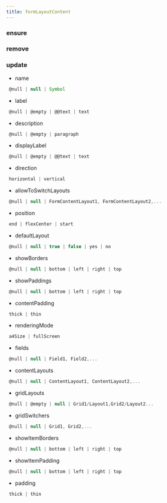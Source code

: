 ```yaml
---
title: formLayoutContent
---
```


### ensure


### remove


### update

- name
```js 
 @null | null | Symbol
```
- label
```js 
 @null | @empty | @@text | text
```
- description
```js 
 @null | @empty | paragraph
```
- displayLabel
```js 
 @null | @empty | @@text | text
```
- direction
```js 
 horizontal | vertical
```
- allowToSwitchLayouts
```js 
 @null | null | FormContentLayout1, FormContentLayout2,...
```
- position
```js 
 end | flexCenter | start
```
- defaultLayout
```js 
 @null | null | true | false | yes | no
```
- showBorders
```js 
 @null | null | bottom | left | right | top
```
- showPaddings
```js 
 @null | null | bottom | left | right | top
```
- contentPadding
```js 
 thick | thin
```
- renderingMode
```js 
 a4Size | fullScreen
```
- fields
```js 
 @null | null | Field1, Field2,...
```
- contentLayouts
```js 
 @null | null | ContentLayout1, ContentLayout2,...
```
- gridLayouts
```js 
 @null | @empty | null | Grid1/Layout1,Grid2/Layout2...
```
- gridSwitchers
```js 
 @null | null | Grid1, Grid2,...
```
- showItemBorders
```js 
 @null | null | bottom | left | right | top
```
- showItemPadding
```js 
 @null | null | bottom | left | right | top
```
- padding
```js 
 thick | thin
```

